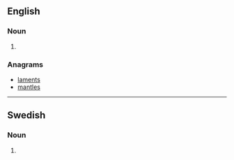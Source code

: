 {{also|Mantels|mantèls}}

==English==

===Noun===
{{head|en|noun plural form}}

# {{plural of|mantel|lang=en}}

===Anagrams===
* [[laments#English|laments]]
* [[mantles#English|mantles]]

----

==Swedish==

===Noun===
{{head|sv|noun form}}

# {{sv-noun-form-indef-gen|mantel}}